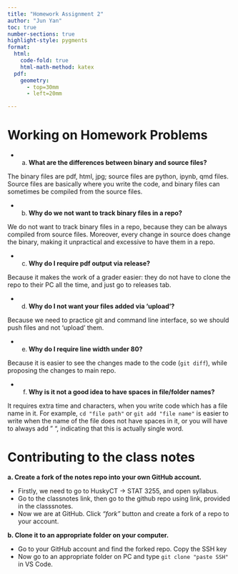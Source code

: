 ```yaml
---
title: "Homework Assignment 2"
author: "Jun Yan"
toc: true
number-sections: true
highlight-style: pygments
format: 
  html: 
    code-fold: true
    html-math-method: katex
  pdf: 
    geometry: 
      - top=30mm
      - left=20mm

---
```


# Working on Homework Problems  
  + a. **What are the differences between binary and source files?**

The binary files are pdf, html, jpg; source files are python, ipynb, qmd files.
Source files are basically where you write the code, and binary files can 
sometimes be compiled from the source files.

  + b. **Why do we not want to track binary files in a repo?**

We do not want to track binary files in a repo, because they can be always compiled from
source files. Moreover, every change in source does change the binary, making it 
unpractical and excessive to have them in a repo.

  + c. **Why do I require pdf output via release?**

Because it makes the work of a grader easier: they do not have to clone
the repo to their PC all the time, and just go to releases tab.

  + d. **Why do I not want your files added via ‘upload’?**

Because we need to practice git and command line interface,
so we should push files and not 'upload' them.

  + e. **Why do I require line width under 80?**

Because it is easier to see the changes made to the code (`git diff`),
while proposing the changes to main repo.

  + f. **Why is it not a good idea to have spaces in file/folder names?**

It requires extra time and characters, when you write code which has a file name in it.
For example, `cd "file path"` or `git add "file name"` is easier to write when the
name of the file does not have spaces in it, or you will have to always add " ",
indicating that this is actually single word.

# Contributing to the class notes
**a. Create a fork of the notes repo into your own GitHub account.**

  + Firstly, we need to go to HuskyCT -> STAT 3255, and open syllabus. 
  + Go to the classnotes link, then go to the github repo using link, provided in the classsnotes. 
  + Now we are at GitHub. Click *"fork"* button and create a fork of a repo to your account.

**b. Clone it to an appropriate folder on your computer.**

  + Go to your GitHub account and find the forked repo. Copy the SSH key
  + Now go to an appropriate folder on PC and type `git clone "paste SSH"` in VS Code.
  